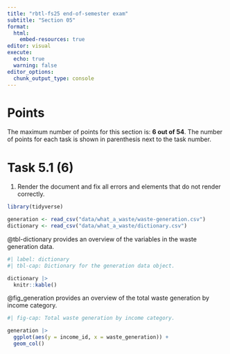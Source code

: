 ```yaml
---
title: "rbtl-fs25 end-of-semester exam"
subtitle: "Section 05"
format:
  html:
    embed-resources: true
editor: visual
execute: 
  echo: true
  warning: false
editor_options: 
  chunk_output_type: console
---
```


# Points

The maximum number of points for this section is: **6 out of 54**. The number of points for each task is shown in parenthesis next to the task number.

# Task 5.1 (6)

1.  Render the document and fix all errors and elements that do not render correctly.

```r
library(tidyverse)
```

```r
generation <- read_csv("data/what_a_waste/waste-generation.csv")
dictionary <- read_csv("data/what_a_waste/dictionary.csv")
```

@tbl-dictionary provides an overview of the variables in the waste generation data.

```r
#| label: dictionary
#| tbl-cap: Dictionary for the generation data object.

dictionary |> 
  knitr::kable()
```

@fig_generation provides an overview of the total waste generation by income category.

```r
#| fig-cap: Total waste generation by income category.

generation |> 
  ggplot(aes(y = income_id, x = waste_generation)) +
  geom_col()
```
